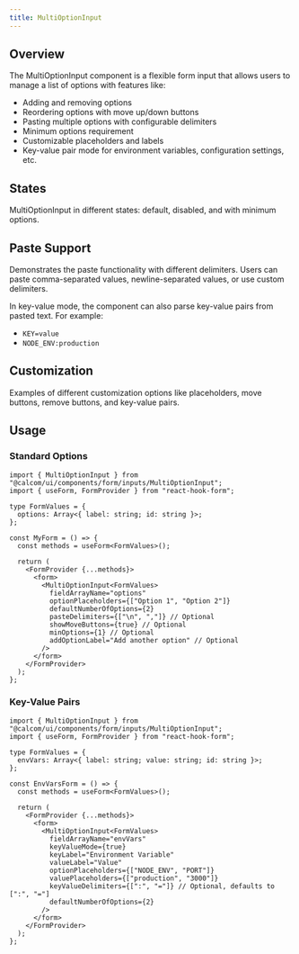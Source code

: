 ```yaml
---
title: MultiOptionInput
---
```


## Overview

The MultiOptionInput component is a flexible form input that allows users to manage a list of options with features like:
- Adding and removing options
- Reordering options with move up/down buttons
- Pasting multiple options with configurable delimiters
- Minimum options requirement
- Customizable placeholders and labels
- Key-value pair mode for environment variables, configuration settings, etc.

## States

MultiOptionInput in different states: default, disabled, and with minimum options.

<StatesExample/>

## Paste Support

Demonstrates the paste functionality with different delimiters. Users can paste comma-separated values, newline-separated values, or use custom delimiters.

In key-value mode, the component can also parse key-value pairs from pasted text. For example:
- `KEY=value`
- `NODE_ENV:production`

<PasteExample/>

## Customization

Examples of different customization options like placeholders, move buttons, remove buttons, and key-value pairs.

<CustomizationExample/>

## Usage

### Standard Options

```tsx
import { MultiOptionInput } from "@calcom/ui/components/form/inputs/MultiOptionInput";
import { useForm, FormProvider } from "react-hook-form";

type FormValues = {
  options: Array<{ label: string; id: string }>;
};

const MyForm = () => {
  const methods = useForm<FormValues>();
  
  return (
    <FormProvider {...methods}>
      <form>
        <MultiOptionInput<FormValues>
          fieldArrayName="options"
          optionPlaceholders={["Option 1", "Option 2"]}
          defaultNumberOfOptions={2}
          pasteDelimiters={["\n", ","]} // Optional
          showMoveButtons={true} // Optional
          minOptions={1} // Optional
          addOptionLabel="Add another option" // Optional
        />
      </form>
    </FormProvider>
  );
};
```

### Key-Value Pairs

```tsx
import { MultiOptionInput } from "@calcom/ui/components/form/inputs/MultiOptionInput";
import { useForm, FormProvider } from "react-hook-form";

type FormValues = {
  envVars: Array<{ label: string; value: string; id: string }>;
};

const EnvVarsForm = () => {
  const methods = useForm<FormValues>();
  
  return (
    <FormProvider {...methods}>
      <form>
        <MultiOptionInput<FormValues>
          fieldArrayName="envVars"
          keyValueMode={true}
          keyLabel="Environment Variable"
          valueLabel="Value"
          optionPlaceholders={["NODE_ENV", "PORT"]}
          valuePlaceholders={["production", "3000"]}
          keyValueDelimiters={[":", "="]} // Optional, defaults to [":", "="]
          defaultNumberOfOptions={2}
        />
      </form>
    </FormProvider>
  );
};
```
